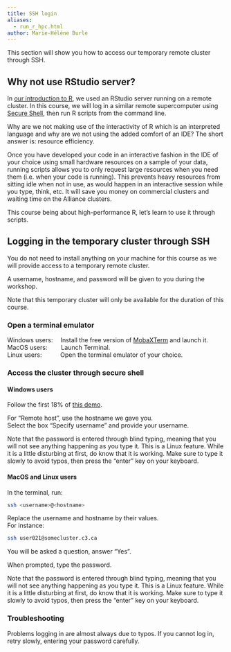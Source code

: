 ```yaml
---
title: SSH login
aliases:
  - run_r_hpc.html
author: Marie-Hélène Burle
---
```


:::{.def}

This section will show you how to access our temporary remote cluster through SSH.

:::

## Why not use RStudio server?

In [our introduction to R](https://mint.westdri.ca/r/top_intro.html), we used an RStudio server running on a remote cluster. In this course, we will log in a similar remote supercomputer using [Secure Shell](https://en.wikipedia.org/wiki/Secure_Shell), then run R scripts from the command line.

Why are we not making use of the interactivity of R which is an interpreted language and why are we not using the added comfort of an IDE? The short answer is: resource efficiency.

Once you have developed your code in an interactive fashion in the IDE of your choice using small hardware resources on a sample of your data, running scripts allows you to only request large resources when you need them (i.e. when your code is running). This prevents heavy resources from sitting idle when not in use, as would happen in an interactive session while you type, think, etc. It will save you money on commercial clusters and waiting time on the Alliance clusters.

This course being about high-performance R, let's learn to use it through scripts.

## Logging in the temporary cluster through SSH

You do not need to install anything on your machine for this course as we will provide access to a temporary remote cluster.

:::{.example}

A username, hostname, and password will be given to you during the workshop.

:::

:::{.note}

Note that this temporary cluster will only be available for the duration of this course.

:::

### Open a terminal emulator

Windows users: &emsp;Install the free version of [MobaXTerm](https://mobaxterm.mobatek.net/download.html) and launch it. \
MacOS users: &emsp;&emsp;Launch Terminal. \
Linux users: &emsp;&emsp;&ensp;&nbsp;Open the terminal emulator of your choice.

### Access the cluster through secure shell

#### Windows users

Follow the first 18% of [this demo](https://mobaxterm.mobatek.net/demo.html).

For "Remote host", use the hostname we gave you. \
Select the box "Specify username" and provide your username.

:::{.note}

Note that the password is entered through blind typing, meaning that you will not see anything happening as you type it. This is a Linux feature. While it is a little disturbing at first, do know that it is working. Make sure to type it slowly to avoid typos, then press the "enter" key on your keyboard.

:::

#### MacOS and Linux users

In the terminal, run:

```.bash
ssh <username>@<hostname>
```

:::{.note}

Replace the username and hostname by their values.<br>
For instance:

```.bash
ssh user021@somecluster.c3.ca
```

:::

You will be asked a question, answer "Yes".

When prompted, type the password.

:::{.note}

Note that the password is entered through blind typing, meaning that you will not see anything happening as you type it. This is a Linux feature. While it is a little disturbing at first, do know that it is working. Make sure to type it slowly to avoid typos, then press the "enter" key on your keyboard.

:::

### Troubleshooting

Problems logging in are almost always due to typos. If you cannot log in, retry slowly, entering your password carefully.
